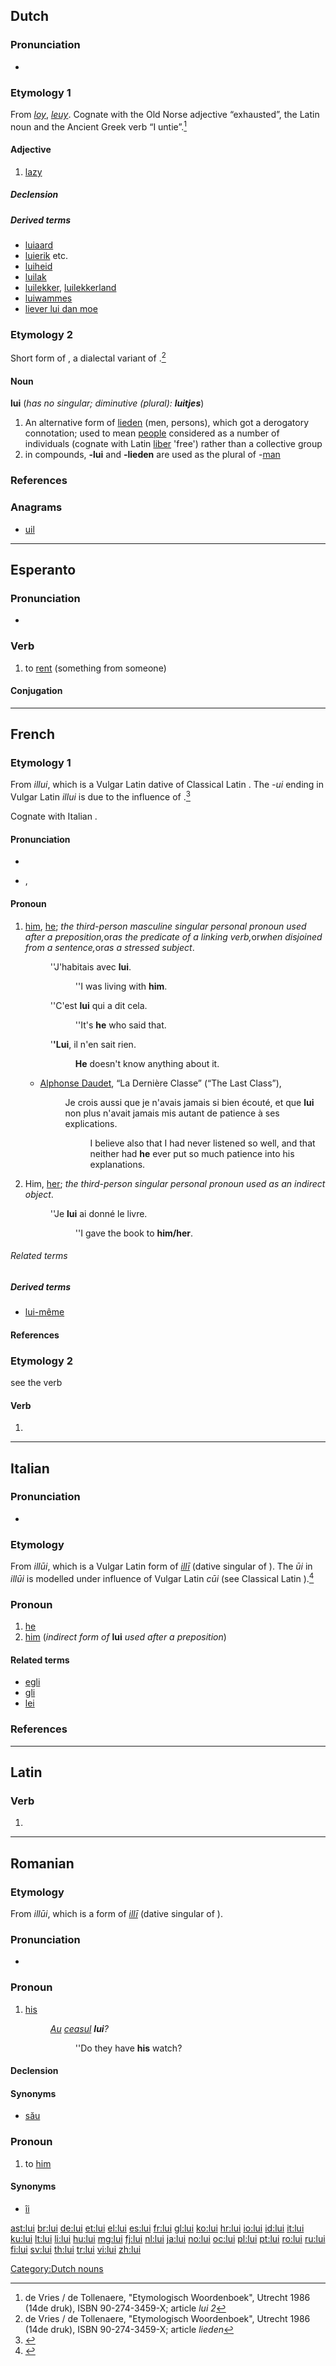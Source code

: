 {{also|Lui}}
==Dutch==

===Pronunciation===
* {{audio|Nl-lui.ogg|audio}}

===Etymology 1===
From {{etyl|dum|nl}} ''[[loy]]'', ''[[leuy]]''. Cognate with the Old Norse adjective {{term|lúinn|lang=non}} “exhausted”, the Latin noun {{term|lues|luēs|lang=la|epidemy}} and the Ancient Greek verb {{term|λύω|sc=polytonic|lang=grc}} “I untie”.<ref>de Vries / de Tollenaere, "Etymologisch Woordenboek", Utrecht 1986 (14de druk), ISBN 90-274-3459-X; article ''lui 2''</ref>

====Adjective====
{{nl-adj}}

# [[lazy]]

=====Declension=====
{{nl-decl-adj}}

=====Derived terms=====
* [[luiaard]] {{m}}
* [[luierik]] {{m}} etc.
* [[luiheid]]
* [[luilak]] {{m}}
* [[luilekker]], [[luilekkerland]]
* [[luiwammes]] {{m}}
* [[liever lui dan moe]]

===Etymology 2===
Short form of {{term|luiden|lang=nl}}, a dialectal variant of  {{term|lieden|lang=nl}}.<ref>de Vries / de Tollenaere, "Etymologisch Woordenboek", Utrecht 1986 (14de druk), ISBN 90-274-3459-X; article ''lieden''</ref>

====Noun====
'''lui''' {{p}} (''has no singular; diminutive (plural): '''luitjes''''')

# An alternative form of [[lieden]] (men, persons), which got a derogatory connotation; used to mean [[people]] considered as a number of individuals (cognate with Latin [[liber]] 'free') rather than a collective group
# in compounds, '''-lui''' and '''-lieden''' are used as the plural of -[[man]]

===References===
<references/>

===Anagrams===
* [[uil#Dutch|uil]]

[[Category:Dutch nouns]]

----

==Esperanto==

===Pronunciation===
* {{IPA|/ˈlu.i/|lang=eo}}

===Verb===
{{eo-verb|lu}}

# {{transitive}} to [[rent]] (something from someone)

====Conjugation====
{{eo-conj|lu}}

----

==French==

===Etymology 1===
From {{etyl|VL.|fr}} ''illui'', which is a Vulgar Latin dative of Classical Latin {{term|ille|lang=la}}. The ''-ui'' ending in Vulgar Latin ''illui'' is due to the influence of {{term|cui|lang=la}}.<ref>{{reference-book | last = Dauzat | first = Albert | coauthors = Jean Dubois, Henri Mitterand | title = Nouveau dictionnaire étymologique | year = 1964 | publisher = Librairie Larousse | location = Paris | language = French | pages = | chapter = il }}</ref>

Cognate with Italian {{term|lui|lang=it}}.

====Pronunciation====
* {{audio|Fr-lui.ogg|audio}}
* {{IPA|/lɥi/|lang=fr}}, {{SAMPA|/lHi/}}

====Pronoun====
{{infl|fr|pronoun}}

# [[him]], [[he]]; ''the third-person masculine singular personal pronoun used after a preposition, ''or'' as the predicate of a linking verb, ''or'' when disjoined from a sentence, ''or'' as a stressed subject''.
#: ''J'habitais avec '''lui'''.
#:: ''I was living with '''him'''.
#: ''C'est '''lui''' qui a dit cela.
#:: ''It's '''he''' who said that.
#: '''''Lui''', il n'en sait rien.
#:: '''He''' doesn't know anything about it.
#* {{rfdate}} [[w:Alphonse Daudet|Alphonse Daudet]], “La Dernière Classe” (“The Last Class”),
#*: Je crois aussi que je n'avais jamais si bien écouté, et que '''lui''' non plus n'avait jamais mis autant de patience à ses explications.
#*:: I believe also that I had never listened so well, and that neither had '''he''' ever put so much patience into his explanations.
# Him, [[her]]; ''the third-person singular personal pronoun used as an indirect object''.
#: ''Je '''lui''' ai donné le livre.
#:: ''I gave the book to '''him/her'''.

======Related terms======
{{French personal pronouns}}

=====Derived terms=====
* [[lui-même]]

====References====
<references/>

===Etymology 2===
see the verb {{term|luire|lang=fr}}

====Verb====
{{fr-past participle|intr=1}}

# {{past participle of|luire|lang=fr}}

----

==Italian==

===Pronunciation===
* {{IPA|[ˈlui]|lang=it}}

===Etymology===
From {{etyl|VL.|it}} ''illūi'', which is a Vulgar Latin form of ''[[illi|illī]]'' (dative singular of {{term|ille|lang=la}}). The ''ūi'' in ''illūi'' is modelled under influence of Vulgar Latin ''cūi'' (see Classical Latin {{term|cui|lang=la}}).<ref>{{reference-book | last = Patota | first = Giuseppe | title = Lineamenti di grammatica storica dell'italiano | year = 2002 | publisher = il Mulino | location = Bologna | language = Italian | id = ISBN 88-15-08638-2 | pages = p. 130 | chapter = }}</ref>

===Pronoun===
{{infl|it|pronoun}}

# [[he]]
# [[him]] (''indirect form of'' '''lui''' ''used after a preposition'')

====Related terms====
* [[egli]]
* [[gli]]
* [[lei]]

===References===
<references/>

----

==Latin==

===Verb===
{{la-verb-form|luī}}

# {{conjugation of|luo|luō|1|s|perf|act|ind|lang=la}}


----

==Romanian==

===Etymology===
From {{etyl|VL.|ro}} ''illūi'', which is a form of {{etyl|la|ro}} ''[[illi|illī]]'' (dative singular of {{term|ille|lang=la}}).

===Pronunciation===
* {{IPA|/luj/|lang=ro}}

===Pronoun===
{{infl|ro|personal pronoun|genitive form of|el}}

# [[his]]
#: ''[[au|Au]] [[ceasul]] '''lui'''?''
#:: ''Do they have '''his''' watch?

====Declension====
{{ro-adj-1}}

====Synonyms====
* [[său]]

===Pronoun===
{{infl|ro|personal pronoun|stressed dative form of|el}}

# to [[him]]

====Synonyms====
* [[îi]] {{italbrac|unstressed form}}

[[ast:lui]]
[[br:lui]]
[[de:lui]]
[[et:lui]]
[[el:lui]]
[[es:lui]]
[[fr:lui]]
[[gl:lui]]
[[ko:lui]]
[[hr:lui]]
[[io:lui]]
[[id:lui]]
[[it:lui]]
[[ku:lui]]
[[lt:lui]]
[[li:lui]]
[[hu:lui]]
[[mg:lui]]
[[fj:lui]]
[[nl:lui]]
[[ja:lui]]
[[no:lui]]
[[oc:lui]]
[[pl:lui]]
[[pt:lui]]
[[ro:lui]]
[[ru:lui]]
[[fi:lui]]
[[sv:lui]]
[[th:lui]]
[[tr:lui]]
[[vi:lui]]
[[zh:lui]]